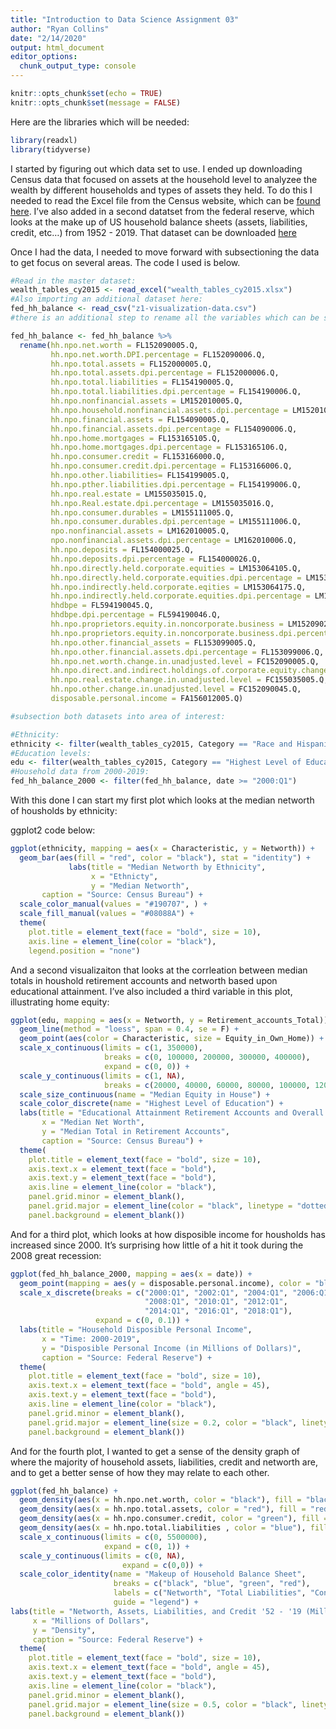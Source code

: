 ```yaml
---
title: "Introduction to Data Science Assignment 03"
author: "Ryan Collins"
date: "2/14/2020"
output: html_document
editor_options: 
  chunk_output_type: console
---
```


```r
knitr::opts_chunk$set(echo = TRUE)
knitr::opts_chunk$set(message = FALSE)
```

Here are the libraries which will be needed:

```r
library(readxl)
library(tidyverse)
```

I started by figuring out which data set to use. I ended up downloading Census data that focused on assets at the household level to analyzee the wealth by different households and types of assets they held. To do this I needed to read the Excel file from the Census website, which can be [found here](https://www.census.gov/data/tables/2015/demo/wealth/wealth-asset-ownership.html). I've also added in a second datatset from the federal reserve, which looks at the make up of US household balance sheets (assets, liabilities, credit, etc...) from 1952 - 2019. That dataset can be downloaded [here](https://www.federalreserve.gov/releases/z1/dataviz/z1/balance_sheet/table/)

Once I had the data, I needed to move forward with subsectioning the data to get focus on several areas. The code I used is below.

```r
#Read in the master dataset:
wealth_tables_cy2015 <- read_excel("wealth_tables_cy2015.xlsx")
#Also importing an additional dataset here:
fed_hh_balance <- read_csv("z1-visualization-data.csv")
#there is an additional step to rename all the variables which can be seen in the r code but not displayed here.

```

```r
fed_hh_balance <- fed_hh_balance %>%
  rename(hh.npo.net.worth = FL152090005.Q,
         hh.npo.net.worth.DPI.percentage = FL152090006.Q,
         hh.npo.total.assets = FL152000005.Q,
         hh.npo.total.assets.dpi.percentage = FL152000006.Q,
         hh.npo.total.liabilities = FL154190005.Q,
         hh.npo.total.liabilities.dpi.percentage = FL154190006.Q,
         hh.npo.nonfinancial.assets = LM152010005.Q,
         hh.npo.household.nonfinancial.assets.dpi.percentage = LM152010006.Q,
         hh.npo.financial.assets = FL154090005.Q,
         hh.npo.financial.assets.dpi.percentage = FL154090006.Q,
         hh.npo.home.mortgages = FL153165105.Q,
         hh.npo.home.mortgages.dpi.percentage = FL153165106.Q,
         hh.npo.consumer.credit = FL153166000.Q,
         hh.npo.consumer.credit.dpi.percentage = FL153166006.Q,
         hh.npo.other.liabilities= FL154199005.Q,
         hh.npo.pther.liabilities.dpi.percentage = FL154199006.Q,
         hh.npo.real.estate = LM155035015.Q,
         hh.npo.Real.estate.dpi.percentage = LM155035016.Q,
         hh.npo.consumer.durables = LM155111005.Q,
         hh.npo.consumer.durables.dpi.percentage = LM155111006.Q,
         npo.nonfinancial.assets = LM162010005.Q,
         npo.nonfinancial.assets.dpi.percentage = LM162010006.Q,
         hh.npo.deposits = FL154000025.Q,
         hh.npo.deposits.dpi.percentage = FL154000026.Q,
         hh.npo.directly.held.corporate.equities = LM153064105.Q,
         hh.npo.directly.held.corporate.equities.dpi.percentage = LM153064106.Q,
         hh.npo.indirectly.held.corporate.eqities = LM153064175.Q,
         hh.npo.indirectly.held.corporate.equities.dpi.percentage = LM153064176.Q,
         hhdbpe = FL594190045.Q,
         hhdbpe.dpi.percentage = FL594190046.Q,
         hh.npo.proprietors.equity.in.noncorporate.business = LM152090205.Q,
         hh.npo.proprietors.equity.in.noncorporate.business.dpi.percentage = LM152090206.Q,
         hh.npo.other.financial_assets = FL153099005.Q,
         hh.npo.other.financial.assets.dpi.percentage = FL153099006.Q,
         hh.npo.net.worth.change.in.unadjusted.level = FC152090005.Q,
         hh.npo.direct.and.indirect.holdings.of.corporate.equity.change.in.unadjusted_level = FC153064475.Q,
         hh.npo.real.estate.change.in.unadjusted.level = FC155035005.Q,
         hh.npo.other.change.in.unadjusted.level = FC152090045.Q,
         disposable.personal.income = FA156012005.Q)
```

```r
#subsection both datasets into area of interest:

#Ethnicity:
ethnicity <- filter(wealth_tables_cy2015, Category == "Race and Hispanic Origin of Householder")
#Education levels:
edu <- filter(wealth_tables_cy2015, Category == "Highest Level of Educational Attainment in the Household")	
#Household data from 2000-2019:
fed_hh_balance_2000 <- filter(fed_hh_balance, date >= "2000:Q1")

```

With this done I can start my first plot which looks at the median networth of housholds by ethnicity:

ggplot2 code below:

```r
ggplot(ethnicity, mapping = aes(x = Characteristic, y = Networth)) +
  geom_bar(aes(fill = "red", color = "black"), stat = "identity") + 
             labs(title = "Median Networth by Ethnicity",
                  x = "Ethnicty",
                  y = "Median Networth",
       caption = "Source: Census Bureau") +
  scale_color_manual(values = "#190707", ) +
  scale_fill_manual(values = "#08088A") + 
  theme(
    plot.title = element_text(face = "bold", size = 10),
    axis.line = element_line(color = "black"),
    legend.position = "none")

```

And a second visualizaiton that looks at the corrleation between median totals in houshold retirement accounts and networth based upon educational attainment. I've also included a third variable in this plot, illustrating home equity: 


```r
ggplot(edu, mapping = aes(x = Networth, y = Retirement_accounts_Total)) + 
  geom_line(method = "loess", span = 0.4, se = F) + 
  geom_point(aes(color = Characteristic, size = Equity_in_Own_Home)) + 
  scale_x_continuous(limits = c(1, 350000),
                     breaks = c(0, 100000, 200000, 300000, 400000),
                     expand = c(0, 0)) +
  scale_y_continuous(limits = c(1, NA),
                     breaks = c(20000, 40000, 60000, 80000, 100000, 120000)) +
  scale_size_continuous(name = "Median Equity in House") +
  scale_color_discrete(name = "Highest Level of Education") + 
  labs(title = "Educational Attainment Retirement Accounts and Overall Networth",
       x = "Median Net Worth",
       y = "Median Total in Retirement Accounts",
       caption = "Source: Census Bureau") +
  theme(
    plot.title = element_text(face = "bold", size = 10),
    axis.text.x = element_text(face = "bold"),
    axis.text.y = element_text(face = "bold"),
    axis.line = element_line(color = "black"),
    panel.grid.minor = element_blank(),
    panel.grid.major = element_line(color = "black", linetype = "dotted"),
    panel.background = element_blank())
```

And for a third plot, which looks at how disposible income for housholds has increased since 2000. It's surprising how little of a hit it took during the 2008 great recession:

```r
ggplot(fed_hh_balance_2000, mapping = aes(x = date)) + 
  geom_point(mapping = aes(y = disposable.personal.income), color = "blue") + 
  scale_x_discrete(breaks = c("2000:Q1", "2002:Q1", "2004:Q1", "2006:Q1", 
                              "2008:Q1", "2010:Q1", "2012:Q1", 
                              "2014:Q1", "2016:Q1", "2018:Q1"),
                   expand = c(0, 0.1)) + 
  labs(title = "Household Disposible Personal Income",
       x = "Time: 2000-2019",
       y = "Disposible Personal Income (in Millions of Dollars)",
       caption = "Source: Federal Reserve") +
  theme(
    plot.title = element_text(face = "bold", size = 10),
    axis.text.x = element_text(face = "bold", angle = 45),
    axis.text.y = element_text(face = "bold"),
    axis.line = element_line(color = "black"),
    panel.grid.minor = element_blank(),
    panel.grid.major = element_line(size = 0.2, color = "black", linetype = "dashed"),
    panel.background = element_blank())
```

And for the fourth plot, I wanted to get a sense of the density graph of where the majority of household assets, liabilities, credit and networth are, and to get a better sense of how they may relate to each other. 

```r
ggplot(fed_hh_balance) + 
  geom_density(aes(x = hh.npo.net.worth, color = "black"), fill = "black", alpha = 0.5) + 
  geom_density(aes(x = hh.npo.total.assets, color = "red"), fill = "red", alpha = 0.4) +
  geom_density(aes(x = hh.npo.consumer.credit, color = "green"), fill = "green", alpha = 0.3) + 
  geom_density(aes(x = hh.npo.total.liabilities , color = "blue"), fill = "blue", alpha = 0.2) +
  scale_x_continuous(limits = c(0, 5500000),
                     expand = c(0, 1)) +
  scale_y_continuous(limits = c(0, NA),
                         expand = c(0,0)) +
  scale_color_identity(name = "Makeup of Household Balance Sheet",
                       breaks = c("black", "blue", "green", "red"),
                       labels = c("Networth", "Total Liabilities", "Consumer Credit", "Total Assets"),
                       guide = "legend") + 
labs(title = "Networth, Assets, Liabilities, and Credit '52 - '19 (Millions of Dollars)",
     x = "Millions of Dollars",
     y = "Density",
     caption = "Source: Federal Reserve") +
  theme(
    plot.title = element_text(face = "bold", size = 10),
    axis.text.x = element_text(face = "bold", angle = 45),
    axis.text.y = element_text(face = "bold"),
    axis.line = element_line(color = "black"),
    panel.grid.minor = element_blank(),
    panel.grid.major = element_line(size = 0.5, color = "black", linetype = "dotted"),
    panel.background = element_blank())
```

